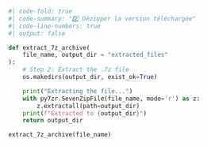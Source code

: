 ```python
#| code-fold: true
#| code-summary: "2️⃣ Dézipper la version téléchargée"
#| code-line-numbers: true
#| output: false

def extract_7z_archive(
    file_name, output_dir = "extracted_files"
):
    # Step 2: Extract the .7z file
    os.makedirs(output_dir, exist_ok=True)

    print("Extracting the file...")
    with py7zr.SevenZipFile(file_name, mode='r') as z:
        z.extractall(path=output_dir)
    print(f"Extracted to {output_dir}")
    return output_dir

extract_7z_archive(file_name)
```
